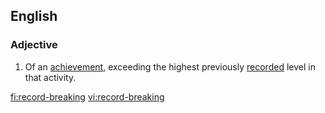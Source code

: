 ==English==
===Adjective===
{{en-adj|pos=[[record]]-[[breaking]]}}
# Of an [[achievement]], exceeding the highest previously [[record]]ed level in that activity.

[[fi:record-breaking]]
[[vi:record-breaking]]